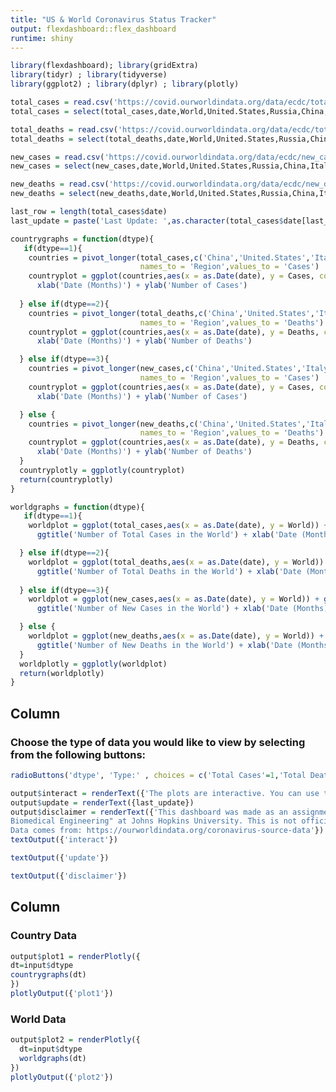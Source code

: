```yaml
---
title: "US & World Coronavirus Status Tracker"
output: flexdashboard::flex_dashboard
runtime: shiny
---
```


```r
library(flexdashboard); library(gridExtra)
library(tidyr) ; library(tidyverse)
library(ggplot2) ; library(dplyr) ; library(plotly)
```

```r

total_cases = read.csv('https://covid.ourworldindata.org/data/ecdc/total_cases.csv')
total_cases = select(total_cases,date,World,United.States,Russia,China,Italy,United.Kingdom,Japan)

total_deaths = read.csv('https://covid.ourworldindata.org/data/ecdc/total_deaths.csv')
total_deaths = select(total_deaths,date,World,United.States,Russia,China,Italy,United.Kingdom,Japan)

new_cases = read.csv('https://covid.ourworldindata.org/data/ecdc/new_cases.csv')
new_cases = select(new_cases,date,World,United.States,Russia,China,Italy,United.Kingdom,Japan)

new_deaths = read.csv('https://covid.ourworldindata.org/data/ecdc/new_deaths.csv')
new_deaths = select(new_deaths,date,World,United.States,Russia,China,Italy,United.Kingdom,Japan)

last_row = length(total_cases$date)
last_update = paste('Last Update: ',as.character(total_cases$date[last_row]), sep = "") 

countrygraphs = function(dtype){
   if(dtype==1){
    countries = pivot_longer(total_cases,c('China','United.States','Italy','Russia','United.Kingdom','Japan'),
                             names_to = 'Region',values_to = 'Cases')
    countryplot = ggplot(countries,aes(x = as.Date(date), y = Cases, col = Region)) + geom_line() + ggtitle('Number of Total Cases per Region') +
      xlab('Date (Months)') + ylab('Number of Cases')
    
  } else if(dtype==2){
    countries = pivot_longer(total_deaths,c('China','United.States','Italy','Russia','United.Kingdom','Japan'),
                             names_to = 'Region',values_to = 'Deaths')
    countryplot = ggplot(countries,aes(x = as.Date(date), y = Deaths, col = Region)) + geom_line() + ggtitle('Number of Total Deaths per Region') +
      xlab('Date (Months)') + ylab('Number of Deaths')

  } else if(dtype==3){
    countries = pivot_longer(new_cases,c('China','United.States','Italy','Russia','United.Kingdom','Japan'),
                             names_to = 'Region',values_to = 'Cases')
    countryplot = ggplot(countries,aes(x = as.Date(date), y = Cases, col = Region)) + geom_line() + ggtitle('Number of New Cases per Region') +
      xlab('Date (Months)') + ylab('Number of Cases')

  } else {
    countries = pivot_longer(new_deaths,c('China','United.States','Italy','Russia','United.Kingdom','Japan'),
                             names_to = 'Region',values_to = 'Deaths')
    countryplot = ggplot(countries,aes(x = as.Date(date), y = Deaths, col = Region)) + geom_line() + ggtitle('Number of New Deaths per Region') +
      xlab('Date (Months)') + ylab('Number of Deaths')
  }
  countryplotly = ggplotly(countryplot)
  return(countryplotly)
}

worldgraphs = function(dtype){
   if(dtype==1){
    worldplot = ggplot(total_cases,aes(x = as.Date(date), y = World)) + geom_line(color = "#00AFBB",size = 2) + 
      ggtitle('Number of Total Cases in the World') + xlab('Date (Months)') + ylab('Number of Cases')

  } else if(dtype==2){
    worldplot = ggplot(total_deaths,aes(x = as.Date(date), y = World)) + geom_line(color = "#00AFBB",size = 2) + 
      ggtitle('Number of Total Deaths in the World') + xlab('Date (Months)') + ylab('Number of Deaths')
    
  } else if(dtype==3){
    worldplot = ggplot(new_cases,aes(x = as.Date(date), y = World)) + geom_line(color = "#00AFBB",size = 2) + 
      ggtitle('Number of New Cases in the World') + xlab('Date (Months)') + ylab('Number of Cases')

  } else {
    worldplot = ggplot(new_deaths,aes(x = as.Date(date), y = World)) + geom_line(color = "#00AFBB",size = 2) + 
      ggtitle('Number of New Deaths in the World') + xlab('Date (Months)') + ylab('Number of Deaths')
  }
  worldplotly = ggplotly(worldplot)
  return(worldplotly)
}

```

Column {.sidebar data-width=400}
-----------------------------------------------------------------------

### Choose the type of data you would like to view by selecting from the following buttons: 

```r
radioButtons('dtype', 'Type:' , choices = c('Total Cases'=1,'Total Deaths'=2, 'New Cases'=3, 'New Deaths'=4), inline = FALSE)
```

```r
output$interact = renderText({'The plots are interactive. You can use the tools at the top right of the figure to manipulate the graphs! :)'})
output$update = renderText({last_update})
output$disclaimer = renderText({'This dashboard was made as an assignment for the course "Data Science for 
Biomedical Engineering" at Johns Hopkins University. This is not official health information and should not be used as so. 
Data comes from: https://ourworldindata.org/coronavirus-source-data'})
textOutput({'interact'})

textOutput({'update'})

textOutput({'disclaimer'})
```

Column {data-width=600}
-----------------------------------------------------------------------

### Country Data

```r
output$plot1 = renderPlotly({
dt=input$dtype
countrygraphs(dt)
})
plotlyOutput({'plot1'})
```

### World Data

```r
output$plot2 = renderPlotly({
  dt=input$dtype
  worldgraphs(dt)
})
plotlyOutput({'plot2'})
```

